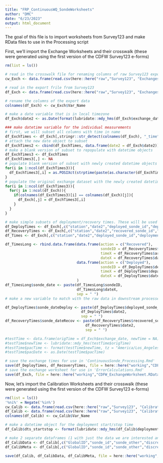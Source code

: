 ```yaml
---
title: "FRP_ContinuousWQ_SondeWorksheets"
author: "DMC"
date: "6/23/2023"
output: html_document
---
```


The goal of this file is to import worksheets from Survey123 and make RData files to use in the Processing script

First, we'll import the Exchange Worksheets and their crosswalk (these were generated using the first version of the CDFW Survey123 e-forms)
```r
rm(list = ls())

# read in the crosswalk file for renaming columns of raw Survey123 export file (Must make sure version matches)
cw_Exch <- data.frame(read.csv(here::here("raw","Survey123", "Exchanges230630_ColumnCrosswalk.csv")))

# read in the export frile from Survey123
df_Exch <- data.frame(read.csv(here::here("raw","Survey123", "Exchanges230630_Export230703.csv")))

# rename the columns of the export data
colnames(df_Exch) <- cw_Exch$Var_Name

# make a date variable that is in local timezone
df_Exch$date2 <- as.Date(format(lubridate::mdy_hms(df_Exch$exchange_date), tz = "America/Los_Angeles"))

### make datetime variable for the individual measurements
# first, we will subset all columns with time in name
df_ExchTimes <- df_Exch[,stringr::str_detect(colnames(df_Exch), "_time")]
# attach the new date object to subset
df_ExchTimes2 <- cbind(df_ExchTimes, data.frame(date2 = df_Exch$date2))
# make a blank version of subset to repopulate with datetime objects
df_ExchTimes3 <- df_ExchTimes
df_ExchTimes3[,] <- NA
# populate blank version of subset with newly created datetime objects
for(i in 1:ncol(df_ExchTimes3)){
  df_ExchTimes3[,i] = as.POSIXct(strptime(paste(as.character(df_ExchTimes2[,"date2"]),df_ExchTimes[,i],sep = " "), format = "%Y-%m-%d %H:%M"))
}
# populate the original exchange dataset with the newly created datetime objects
for(i in 1:ncol(df_ExchTimes3)){
  for(j in 1:ncol(df_Exch)){
    if(colnames(df_ExchTimes3)[i] == colnames(df_Exch)[j]){
      df_Exch[,j] = df_ExchTimes3[,i]
    }
  }
}

# make simple subsets of deployment/recovery times. These will be used for trimming datasets based on time
df_DeployTimes <- df_Exch[,c("station","date2","deployed_sonde_id","deployment_start_time","departure_time")]
df_RecoveryTimes <- df_Exch[,c("station","date2","recovered_sonde_id","recovery_stop_time","arrival_time")]
df_Times <- df_Exch[,c("station","date2","deployed_sonde_id","deployment_start_time","departure_time","recovered_sonde_id","recovery_stop_time","arrival_time")]

df_TimesLong <- rbind.data.frame(data.frame(action = c("Recovered"),
                                            sondeID = df_RecoveryTimes$recovered_sonde_id,
                                            timeX = df_RecoveryTimes$arrival_time,
                                            dateX = df_RecoveryTimes$date2),
                                 data.frame(action = c("Deployed"),
                                            sondeID = df_DeployTimes$deployed_sonde_id,
                                            timeX = df_DeployTimes$departure_time,
                                            dateX = df_DeployTimes$date2)
                                 )
df_TimesLong$sonde_date <- paste(df_TimesLong$sondeID,
                                 df_TimesLong$dateX,
                                 sep = " ")
# make a new variable to match with the raw data in downstream processes

df_DeployTimes$sonde_dateDeploy <- paste(df_DeployTimes$deployed_sonde_id,
                                   df_DeployTimes$date2,
                                   sep = " ")
df_RecoveryTimes$sonde_dateRecov <- paste(df_RecoveryTimes$recovered_sonde_id,
                                     df_RecoveryTimes$date2,
                                     sep = " ")

#testTime <- data.frame(origTime = df_Exch$exchange_date, newTime = NA)
#testTime$newTime <- lubridate::mdy_hms(testTime$origTime)
#testTime$pacTime <- format(testTime$newTime, tz = "America/Los_Angeles")
#testTime$pacDate <- as.Date(testTime$pacTime)

# save the exchange times for use in 'ContinuousSonde_Processing.Rmd'
save(df_DeployTimes, df_RecoveryTimes, file = here::here("working","CDFW_ExchangeTimes.RData"))
# save the exchange worksheet for use in 'ErrorCalculations.Rmd'
save(df_Exch, file = here::here("working","CDFW_ExchangeWorksheet.RData"))
```

Now, let's import the Calibration Worksheets and their crosswalk (these were generated using the first version of the CDFW Survey123 e-forms)
```r
rm(list = ls())
'%ni%' = Negate('%in%')
cw_Calib <- data.frame(read.csv(here::here("raw","Survey123", "Calibration230612_ColumnCrosswalk.csv")))
df_Calib <- data.frame(read.csv(here::here("raw","Survey123", "Calibration230612_Export230706.csv")))
colnames(df_Calib) <- cw_Calib$Var_Name

# make a datetime object for the deployment start/stop time
df_Calib$dts_startstop <- format(lubridate::mdy_hms(df_Calib$deployment_startstop_time), tz = "America/Los_Angeles")

# make 2 separate dataframes (1 with just the data we are interested and 1 with the metadata)
df_CalibData <- df_Calib[,c("GlobalID","sonde_id","sonde_other","discrete_or_continuous","pre_post","dts_startstop",colnames(df_Calib)[53:95])]
df_CalibMeta <- df_Calib[,c("GlobalID","sonde_id","sonde_other","discrete_or_continuous","pre_post","dts_startstop",colnames(df_Calib)[7:52])]

save(df_Calib, df_CalibData, df_CalibMeta, file = here::here("working","CDFW_CalibrationWorksheet.RData"))
```


